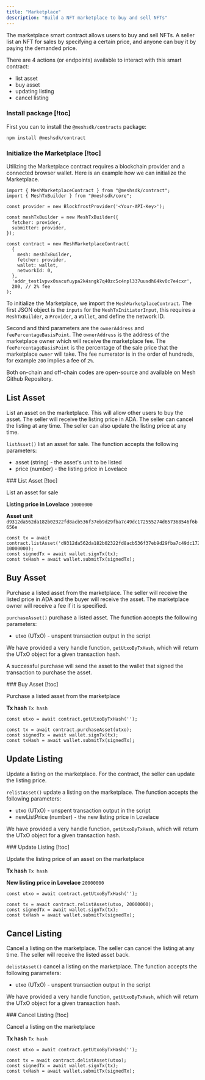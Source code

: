 ```yaml
---
title: "Marketplace"
description: "Build a NFT marketplace to buy and sell NFTs"
---
```


The marketplace smart contract allows users to buy and sell NFTs. A seller list an NFT for sales by specifying a certain price, and anyone can buy it by paying the demanded price.

There are 4 actions (or endpoints) available to interact with this smart contract:

- list asset
- buy asset
- updating listing
- cancel listing

### Install package [!toc]

First you can to install the `@meshsdk/contracts` package:

```tsx
npm install @meshsdk/contract
```

### Initialize the Marketplace [!toc]

Utilizing the Marketplace contract requires a blockchain provider and a connected browser wallet. Here is an example how we can initialize the Marketplace.

```tsx
import { MeshMarketplaceContract } from "@meshsdk/contract";
import { MeshTxBuilder } from "@meshsdk/core";

const provider = new BlockfrostProvider('<Your-API-Key>');

const meshTxBuilder = new MeshTxBuilder({
  fetcher: provider,
  submitter: provider,
});

const contract = new MeshMarketplaceContract(
  {
    mesh: meshTxBuilder,
    fetcher: provider,
    wallet: wallet,
    networkId: 0,
  },
  'addr_test1vpvx0sacufuypa2k4sngk7q40zc5c4npl337uusdh64kv0c7e4cxr',
  200, // 2% fee
);
```

To initialize the Marketplace, we import the `MeshMarketplaceContract`. The first JSON object is the `inputs` for the `MeshTxInitiatorInput`, this requires a `MeshTxBuilder`, a `Provider`, a `Wallet`, and define the network ID.

Second and third parameters are the `ownerAddress` and `feePercentageBasisPoint`. The `ownerAddress` is the address of the marketplace owner which will receive the marketplace fee. The `feePercentageBasisPoint` is the percentage of the sale price that the marketplace `owner` will take. The fee numerator is in the order of hundreds, for example `200` implies a fee of `2%`.

Both on-chain and off-chain codes are open-source and available on <Link href="https://github.com/MeshJS/mesh/tree/main/packages/mesh-contract/src/marketplace">Mesh Github Repository</Link>.


## List Asset

List an asset on the marketplace. This will allow other users to buy the asset. The seller will receive the listing price in ADA. The seller can cancel the listing at any time. The seller can also update the listing price at any time.

`listAsset()` list an asset for sale. The function accepts the following parameters:

- asset (string) - the asset's unit to be listed
- price (number) - the listing price in Lovelace

<Card>
  ### List Asset [!toc]

  List an asset for sale

  **Listing price in Lovelace** `10000000`

  **Asset unit**
  `d9312da562da182b02322fd8acb536f37eb9d29fba7c49dc172555274d657368546f6b656e`

  ```tsx
  const tx = await contract.listAsset('d9312da562da182b02322fd8acb536f37eb9d29fba7c49dc172555274d657368546f6b656e', 10000000);
  const signedTx = await wallet.signTx(tx);
  const txHash = await wallet.submitTx(signedTx);
  ```
</Card>


## Buy Asset

Purchase a listed asset from the marketplace. The seller will receive the listed price in ADA and the buyer will receive the asset. The marketplace owner will receive a fee if it is specified.

`purchaseAsset()` purchase a listed asset. The function accepts the following parameters:

- utxo (UTxO) - unspent transaction output in the script

We have provided a very handle function, `getUtxoByTxHash`, which will return the UTxO object for a given transaction hash.

A <Link href="https://preprod.cardanoscan.io/transaction/f9f7ddbbbe1c34717134c89c343aaa27d4c5f62e6e8a127757400ac8d45e64e8">successful purchase</Link> will send the asset to the wallet that signed the transaction to purchase the asset.

<Card>
  ### Buy Asset [!toc]

  Purchase a listed asset from the marketplace

  **Tx hash**
  `Tx hash`

  ```tsx
  const utxo = await contract.getUtxoByTxHash('');

  const tx = await contract.purchaseAsset(utxo);
  const signedTx = await wallet.signTx(tx);
  const txHash = await wallet.submitTx(signedTx);
  ```
</Card>


## Update Listing

Update a listing on the marketplace. For the contract, the seller can update the listing price.

`relistAsset()` update a listing on the marketplace. The function accepts the following parameters:

- utxo (UTxO) - unspent transaction output in the script
- newListPrice (number) - the new listing price in Lovelace

We have provided a very handle function, `getUtxoByTxHash`, which will return the UTxO object for a given transaction hash.

<Card>
  ### Update Listing [!toc]

  Update the listing price of an asset on the marketplace

  **Tx hash**
  `Tx hash`

  **New listing price in Lovelace**
  `20000000`

  ```tsx
  const utxo = await contract.getUtxoByTxHash('');

  const tx = await contract.relistAsset(utxo, 20000000);
  const signedTx = await wallet.signTx(tx);
  const txHash = await wallet.submitTx(signedTx);
  ```
</Card>


## Cancel Listing

Cancel a listing on the marketplace. The seller can cancel the listing at any time. The seller will receive the listed asset back.

`delistAsset()` cancel a listing on the marketplace. The function accepts the following parameters:

- utxo (UTxO) - unspent transaction output in the script

We have provided a very handle function, `getUtxoByTxHash`, which will return the UTxO object for a given transaction hash.

<Card>
  ### Cancel Listing [!toc]

  Cancel a listing on the marketplace

  **Tx hash**
  `Tx hash`

  ```tsx
  const utxo = await contract.getUtxoByTxHash('');

  const tx = await contract.delistAsset(utxo);
  const signedTx = await wallet.signTx(tx);
  const txHash = await wallet.submitTx(signedTx);
  ```
</Card>
